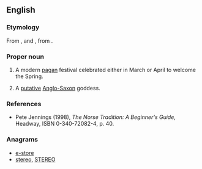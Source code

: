 ==English==

===Etymology===
From {{etym|ang|en}} {{term|Ēostre||lang=ang}}, {{term|Ēastre||a goddess of spring and fertility|lang=ang}} and {{term|ēastre||Easter|lang=ang}}, from {{etyl|gem-pro|en}} {{term|*Austrǭ||Easter, springtime; a goddess of spring and fertility|lang=gem-pro}}.

===Proper noun===
{{en-proper noun}}
{{wikipedia}}
# {{context|paganism|lang=en}} A modern [[pagan]] festival celebrated either in March or April to welcome the Spring.
# A [[putative]] [[Anglo-Saxon]] goddess.

===References===
* Pete Jennings (1998), ''The Norse Tradition: A Beginner's Guide'', Headway, ISBN 0-340-72082-4, p. 40.

===Anagrams===
* [[e-store#English|e-store]]
* [[stereo#English|stereo]], [[STEREO#English|STEREO]]